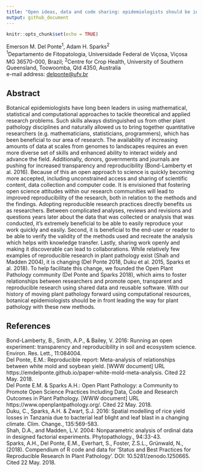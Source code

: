 ```yaml
---
title: "Open ideas, data and code sharing: epidemiologists should be in front!"
output: github_document
---
```


```r
knitr::opts_chunk$set(echo = TRUE)
```

Emerson M. Del Ponte^1^, Adam H. Sparks^2^  
^1^Departamento de Fitopatologia, Universidade Federal de Viçosa, Viçosa MG 36570-000, Brazil; ^2^Centre for Crop Health, University of Southern Queensland, Toowoomba, Qld 4350, Australia  
e-mail address: <delponte@ufv.br>

## Abstract

Botanical epidemiologists have long been leaders in using mathematical, statistical and computational approaches to tackle theoretical and applied research problems. Such skills always distinguished us from other plant pathology disciplines and naturally allowed us to bring together quantitative researchers (e.g. mathematicians, statisticians, programmers), which has been beneficial to our area of research. The availability of increasing amounts of data at scales from genomes to landscapes requires an even more diverse set of skills and enhanced ability to interact widely and advance the field. Additionally, donors, governments and journals are pushing for increased transparency and reproducibility (Bond-Lamberty et al. 2016). Because of this an open approach to science is quickly becoming more accepted, including unconstrained access and sharing of scientific content, data collection and computer code. It is envisioned that fostering open science attitudes within our research communities will lead to improved reproducibility of the research, both in relation to the methods and the findings. Adopting reproducible research practices directly benefits us as researchers. Between complicated analyses, reviews and revisions and questions years later about the data that was collected or analysis that was conducted, it’s extremely beneficial to be able to easily reproduce your work quickly and easily. Second, it is beneficial to the end-user or reader to be able to verify the validity of the methods used and recreate the analysis which helps with knowledge transfer. Lastly, sharing work openly and making it discoverable can lead to collaborations. While relatively few examples of reproducible research in plant pathology exist (Shah and Madden 2004), it is changing (Del Ponte 2018, Duku et al. 2015, Sparks et al. 2018). To help facilitate this change, we founded the Open Plant Pathology community (Del Ponte and Sparks 2018), which aims to foster relationships between researchers and promote open, transparent and reproducible research using shared data and reusable software. With our history of moving plant pathology forward using computational resources, botanical epidemiologists should be in front leading the way for plant pathology with these new methods.

## References 

Bond-Lamberty, B., Smith, A.P., & Bailey, V. 2016: Running an open experiment: transparency and reproducibility in soil and ecosystem science. Environ. Res. Lett., 11:084004.  
Del Ponte, E.M.: Reproducible report: Meta-analysis of relationships between white mold and soybean yield. [WWW document] URL https://emdelponte.github.io/paper-white-mold-meta-analysis. Cited 22 May. 2018.  
Del Ponte E.M. & Sparks A.H.: Open Plant Pathology: a Community to Promote Open Science Practices Including Data, Code and Research Outcomes in Plant Pathology. [WWW document] URL https://www.openplantpathology.org/. Cited 22 May. 2018.  
Duku, C., Sparks, A.H. & Zwart, S.J. 2016: Spatial modelling of rice yield losses in Tanzania due to bacterial leaf blight and leaf blast in a changing climate. Clim. Change., 135:569-583.  
Shah, D.A., and Madden, L.V. 2004: Nonparametric analysis of ordinal data in designed factorial experiments. Phytopathology., 94:33-43.  
Sparks, A.H., Del Ponte, E.M., Everhart, S., Foster, Z.S.L., Grünwald, N., (2018). Compendium of R code and data for ‘Status and Best Practices for Reproducible Research In Plant Pathology’. DOI: 10.5281/zenodo.1250665. Cited 22 May. 2018.

